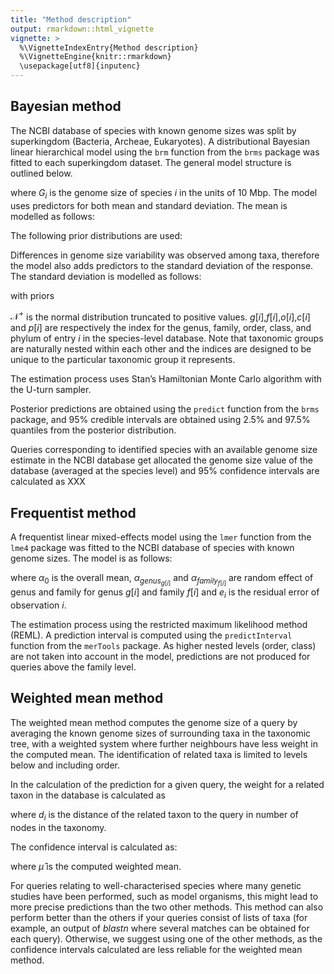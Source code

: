 ```yaml
---
title: "Method description"
output: rmarkdown::html_vignette
vignette: >
  %\VignetteIndexEntry{Method description}
  %\VignetteEngine{knitr::rmarkdown}
  \usepackage[utf8]{inputenc}
---
```


## Bayesian method

The NCBI database of species with known genome sizes was split by superkingdom (Bacteria, Archeae, Eukaryotes). A distributional Bayesian linear hierarchical model using the `brm` function from the `brms` package was fitted to each superkingdom dataset. The general model structure is outlined below.

\begin{gather*}
log(G_i) \sim \mathcal{N}(\mu_i, \sigma_{i}^2)
\end{gather*}

where $G_i$ is the genome size of species $i$ in the units of 10 Mbp. The model uses predictors for
both mean and standard deviation. The mean is modelled as follows:

\begin{gather*}
\mu_i = \alpha_0 + \alpha_{genus_{g[i]}} + \alpha_{family_{f[i]}} + \alpha_{order_{o[i]}} + \alpha_{class_{c[i]}} + \alpha_{phylum_{p[i]}}  \\
\alpha_{genus_{g[i]}} \sim \mathcal{N}(0, \sigma_{genus}^2) \\
\alpha_{family_{f[i]}} \sim \mathcal{N}(0, \sigma_{family}^2) \\
\alpha_{order_{o[i]}} \sim \mathcal{N}(0, \sigma_{order}^2) \\
\alpha_{class_{c[i]}} \sim \mathcal{N}(0, \sigma_{class}^2) \\
\alpha_{phylum_{p[i]}} \sim \mathcal{N}(0, \sigma_{phylum}^2) \\
\end{gather*}

The following prior distributions are used:

\begin{gather*}
\alpha_0 \sim \mathcal{N}(0,5) \\
(\sigma_{genus},\sigma_{family},\sigma_{order},\sigma_{class},\sigma_{phylum},s_{class},s_{phylum}) \sim \mathcal{N}^+(0,1) \\
\end{gather*}

Differences in genome size variability was observed among taxa, therefore the model also adds predictors to the standard deviation of the response. The standard deviation is modelled as follows:

\begin{gather*}
log(\sigma_{i}) = \lambda_0 + \lambda_{class_{c[i]}} + \lambda_{phylum_{p[i]}} \\
\lambda_{class_{c[i]}} \sim \mathcal{N}(0, s_{class}^2) \\
\lambda_{phylum_{p[i]}} \sim \mathcal{N}(0, s_{phylum}^2) \\
\end{gather*}

with priors

\begin{gather*}
\lambda_0 \sim \mathcal{N}(0,1) \\
(s_{class},s_{phylum}) \sim \mathcal{N}^+(0,1) \\
\end{gather*}

  $\mathcal{N}^+$ is the normal distribution truncated to positive values. $g[i]$,$f[i]$,$o[i]$,$c[i]$ and $p[i]$ are respectively the index for the genus, family, order, class, and phylum of entry $i$ in the species-level database. Note that taxonomic groups are naturally nested within each other and the indices are designed to be unique to the particular taxonomic group it represents.

The estimation process uses Stan's Hamiltonian Monte Carlo algorithm with the U-turn sampler. 

Posterior predictions are obtained using the `predict` function from the `brms` package, and 95% credible intervals are obtained using 2.5% and 97.5% quantiles from the posterior distribution. 

Queries corresponding to identified species with an available genome size estimate in the NCBI database get allocated the genome size value of the database (averaged at the species level) and 95% confidence intervals are calculated as XXX 

## Frequentist method

A frequentist linear mixed-effects model using the `lmer` function from the `lme4` package was fitted to the NCBI database of species with known genome sizes. The model is as follows:

\begin{gather*}
log(G_i) =  \alpha_0 + \alpha_{genus_{g[i]}} +  \alpha_{family_{f[i]}} + e_i \\
\end{gather*}
where $\alpha_0$ is the overall mean, $\alpha_{genus_{g[i]}}$ and $\alpha_{family_{f[i]}}$ are random effect of genus and family for genus $g[i]$ and family $f[i]$ and $e_i$ is the residual error of observation $i$. 

The estimation process using the restricted maximum likelihood method (REML). A prediction interval is computed using the `predictInterval` function from the `merTools` package. As higher nested levels (order, class) are not taken into account in the model, predictions are not produced for queries above the family level. 

## Weighted mean method

The weighted mean method computes the genome size of a query by averaging the known genome sizes of surrounding taxa in the taxonomic tree, with a weighted system where further neighbours have less weight in the computed mean. The identification of related taxa is limited to levels below and including order.

In the calculation of the prediction for a given query, the weight for a related taxon in the database is calculated as 

\begin{gather*}
w_i = \frac{1}{d_i + 1}
\end{gather*}

where $d_i$ is the distance of the related taxon to the query in number of nodes in the taxonomy.

The confidence interval is calculated as:

\begin{equation}
CI = 1.96 \times \sqrt{\hat{\mu}}
\end{equation}

where $\hat{\mu}$ is the computed weighted mean.

For queries relating to well-characterised species where many genetic studies have been performed, such as model organisms, this might lead to more precise predictions than the two other methods. This method can also perform better than the others if your queries consist of lists of taxa (for example, an output of *blastn* where several matches can be obtained for each query). Otherwise, we suggest using one of the other methods, as the confidence intervals calculated are less reliable for the weighted mean method.
